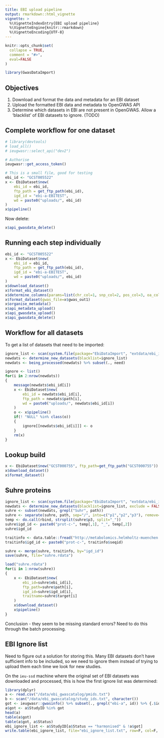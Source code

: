 ```yaml
---
title: EBI upload pipeline
output: rmarkdown::html_vignette
vignette: >
  %\VignetteIndexEntry{EBI upload pipeline}
  %\VignetteEngine{knitr::rmarkdown}
  %\VignetteEncoding{UTF-8}
---
```


```r
knitr::opts_chunk$set(
  collapse = TRUE,
  comment = "#>",
  eval=FALSE
)
```

```r
library(GwasDataImport)
```

## Objectives

1. Download and format the data and metadata for an EBI dataset
2. Upload the formatted EBI data and metadata to OpenGWAS API
3. Determine which datasets in EBI are not present in OpenGWAS. Allow a 'blacklist' of EBI datasets to ignore. (TODO)

## Complete workflow for one dataset

```r
# library(devtools)
# load_all()
# ieugwasr::select_api("dev2")

# Authorise
ieugwasr::get_access_token()

# This is a small file, good for testing
ebi_id <- "GCST005522"
x <- EbiDataset$new(
	ebi_id = ebi_id, 
	ftp_path = get_ftp_path(ebi_id),
	igd_id = "ebi-a-EBITEST",
	wd = paste0("uploads/", ebi_id)
)
x$pipeline()
```

Now delete:

```r
x$api_gwasdata_delete()
```

## Running each step individually

```r
ebi_id <- "GCST005522"
x <- EbiDataset$new(
	ebi_id = ebi_id, 
	ftp_path = get_ftp_path(ebi_id),
	igd_id = "ebi-a-EBITEST",
	wd = paste0("uploads/", ebi_id)
)
x$download_dataset()
x$format_ebi_dataset()
x$determine_columns(params=list(chr_col=1, snp_col=2, pos_col=3, oa_col=4, ea_col=5, eaf_col=6, beta_col=7, se_col=8, pval_col=9), gwas_file=x$gwas_out1)
x$format_dataset(gwas_file=x$gwas_out1)
x$organise_metadata()
x$api_metadata_upload()
x$api_gwasdata_upload()
x$api_gwasdata_delete()
```

## Workflow for all datasets

To get a list of datasets that need to be imported:

```r
ignore_list <- scan(system.file(package="EbiDataImport", "extdata/ebi_ignore_list.txt"), character())
newdats <- determine_new_datasets(blacklist=ignore_list)
newdats <- being_processed(newdats) %>% subset(., need)
```

```r
ignore <- list()
for(i in 2:nrow(newdats))
{
	message(newdats$ebi_id[i])
	x <- EbiDataset$new(
		ebi_id = newdats$ebi_id[i], 
		ftp_path = newdats$path[i],
		wd = paste0("uploads/", newdats$ebi_id[i])
	)
	o <- x$pipeline()
	if(! "NULL" %in% class(o))
	{
		ignore[[newdats$ebi_id[i]]] <- o
	}
	rm(x)
}
```

## Lookup build

```r
x <- EbiDataset$new("GCST000755", ftp_path=get_ftp_path("GCST000755"))
x$download_dataset()
x$format_dataset()
```

## Suhre proteins

```r
ignore_list <- scan(system.file(package="EbiDataImport", "extdata/ebi_ignore_list.txt"), character())
newdats <- determine_new_datasets(blacklist=ignore_list, exclude = FALSE)
suhre <- subset(newdats, grepl("Suhr", path))
suhre <- separate(suhre, path, sep="/", into=c("p1","p2","p3"), remove=F)
temp <- do.call(rbind, strsplit(suhre$p3, split="_"))
suhre$igd_id <- paste0("prot-c-", temp[,1], "_", temp[,2])
suhre$igd_id

traitinfo <- data.table::fread("http://metabolomics.helmholtz-muenchen.de/pgwas/download/probeanno.tsv", sep="\t")
traitinfo$igd_id <- paste0("prot-c-", traitinfo$seqid)

suhre <- merge(suhre, traitinfo, by="igd_id")
save(suhre, file="suhre.rdata")

load("suhre.rdata")
for(i in 1:nrow(suhre))
{
	x <- EbiDataset$new(
		ebi_id=suhre$ebi_id[i],
		ftp_path=suhre$path[i],
		igd_id=suhre$igd_id[i],
		traitname=suhre$target[i]
	)
	x$download_dataset()
	x$pipeline()
}
```

Conclusion - they seem to be missing standard errors? Need to do this through the batch processing.

## EBI Ignore list

Need to figure out a solution for storing this. Many EBI datasets don't have sufficient info to be included, so we need to ignore them instead of trying to upload them each time we look for new studies.

On the `ieu-ssd` machine where the original set of EBI datasets was downloaded and processed, this is how the first ignore list was determined:

```r
library(dplyr)
a <- read.csv("/data/ebi_gwascatalog/pmids.txt")
b <- scan("/data/ebi_gwascatalog/study_ids.txt", character())
got <- ieugwasr::gwasinfo() %>% subset(., grepl("ebi-a", id)) %>% {.$id} %>% gsub("ebi-a-", "", .)
a$got <- a$StudyID %in% got
head(a)
table(a$got)
table(a$got, a$Status)
ebi_ignore_list <- a$StudyID[a$Status == "harmonised" & !a$got]
write.table(ebi_ignore_list, file="ebi_ignore_list.txt", row=F, col=F, qu=F)
```
